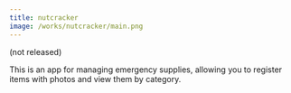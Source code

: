 ```yaml
---
title: nutcracker
image: /works/nutcracker/main.png
---
```


(not released)

This is an app for managing emergency supplies, allowing you to register items with photos and view them by category.
